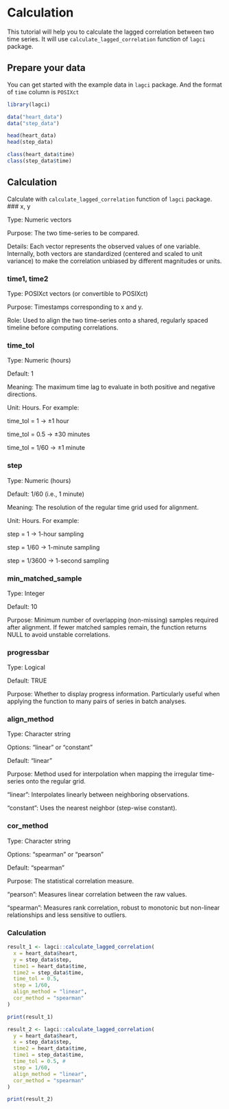 # Calculation

This tutorial will help you to calculate the lagged correlation between two time series.
It will use `calculate_lagged_correlation` function of `lagci` package.

## Prepare your data

You can get started with the example data in `lagci` package. And the format of `time` column is `POSIXct`

```r
library(lagci)

data("heart_data")
data("step_data")

head(heart_data)
head(step_data)

class(heart_data$time)
class(step_data$time)
```

## Calculation

Calculate with `calculate_lagged_correlation` function of `lagci` package.
### x, y

Type: Numeric vectors

Purpose: The two time-series to be compared.

Details: Each vector represents the observed values of one variable. Internally, both vectors are standardized (centered and scaled to unit variance) to make the correlation unbiased by different magnitudes or units.

### time1, time2

Type: POSIXct vectors (or convertible to POSIXct)

Purpose: Timestamps corresponding to x and y.

Role: Used to align the two time-series onto a shared, regularly spaced timeline before computing correlations.

### time_tol

Type: Numeric (hours)

Default: 1

Meaning: The maximum time lag to evaluate in both positive and negative directions.

Unit: Hours. For example:

time_tol = 1 → ±1 hour

time_tol = 0.5 → ±30 minutes

time_tol = 1/60 → ±1 minute

### step

Type: Numeric (hours)

Default: 1/60 (i.e., 1 minute)

Meaning: The resolution of the regular time grid used for alignment.

Unit: Hours. For example:

step = 1 → 1-hour sampling

step = 1/60 → 1-minute sampling

step = 1/3600 → 1-second sampling

### min_matched_sample

Type: Integer

Default: 10

Purpose: Minimum number of overlapping (non-missing) samples required after alignment. If fewer matched samples remain, the function returns NULL to avoid unstable correlations.

### progressbar

Type: Logical

Default: TRUE

Purpose: Whether to display progress information. Particularly useful when applying the function to many pairs of series in batch analyses.

### align_method

Type: Character string

Options: "linear" or "constant"

Default: "linear"

Purpose: Method used for interpolation when mapping the irregular time-series onto the regular grid.

"linear": Interpolates linearly between neighboring observations.

"constant": Uses the nearest neighbor (step-wise constant).

### cor_method

Type: Character string

Options: "spearman" or "pearson"

Default: "spearman"

Purpose: The statistical correlation measure.

"pearson": Measures linear correlation between the raw values.

"spearman": Measures rank correlation, robust to monotonic but non-linear relationships and less sensitive to outliers.

### Calculation

```r
result_1 <- lagci::calculate_lagged_correlation(
  x = heart_data$heart,
  y = step_data$step,
  time1 = heart_data$time,
  time2 = step_data$time,
  time_tol = 0.5,
  step = 1/60,
  align_method = "linear",
  cor_method = "spearman"
)

print(result_1)
```

```r
result_2 <- lagci::calculate_lagged_correlation(
  y = heart_data$heart,
  x = step_data$step,
  time2 = heart_data$time,
  time1 = step_data$time,
  time_tol = 0.5, # 
  step = 1/60,
  align_method = "linear",
  cor_method = "spearman"
)

print(result_2)
```

